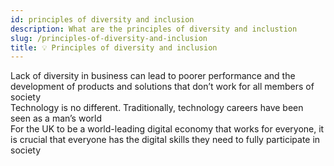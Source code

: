 ```yaml
---
id: principles of diversity and inclusion
description: What are the principles of diversity and inclustion
slug: /principles-of-diversity-and-inclusion
title: 💡 Principles of diversity and inclusion 
---
```



Lack of diversity in business can lead to poorer performance and the development of products and solutions that don’t work for all members of society <br />
Technology is no different. Traditionally, technology careers have been seen as a man’s world <br />
For the UK to be a world-leading digital economy that works for everyone, it is crucial that everyone has the digital skills they need to fully participate in society <br />

